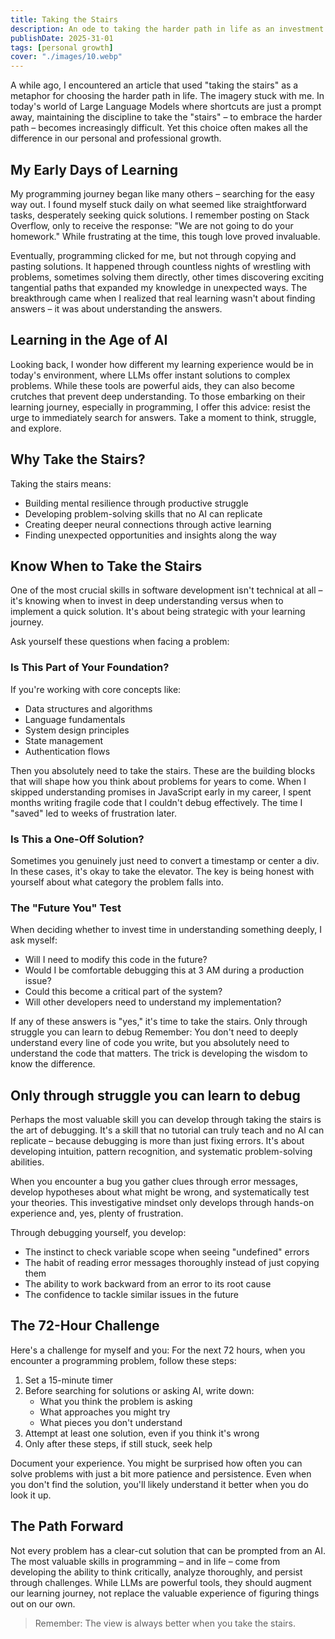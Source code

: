 ```yaml
---
title: Taking the Stairs
description: An ode to taking the harder path in life as an investment in personal growth.
publishDate: 2025-31-01
tags: [personal growth]
cover: "./images/10.webp"
---
```


A while ago, I encountered an article that used "taking the stairs" as a metaphor for choosing the harder path in life. The imagery stuck with me. In today's world of Large Language Models where shortcuts are just a prompt away, maintaining the discipline to take the "stairs" – to embrace the harder path – becomes increasingly difficult. Yet this choice often makes all the difference in our personal and professional growth.

## My Early Days of Learning

My programming journey began like many others – searching for the easy way out. I found myself stuck daily on what seemed like straightforward tasks, desperately seeking quick solutions. I remember posting on Stack Overflow, only to receive the response: "We are not going to do your homework." While frustrating at the time, this tough love proved invaluable.

Eventually, programming clicked for me, but not through copying and pasting solutions. It happened through countless nights of wrestling with problems, sometimes solving them directly, other times discovering exciting tangential paths that expanded my knowledge in unexpected ways. The breakthrough came when I realized that real learning wasn't about finding answers – it was about understanding the answers.

## Learning in the Age of AI

Looking back, I wonder how different my learning experience would be in today's environment, where LLMs offer instant solutions to complex problems. While these tools are powerful aids, they can also become crutches that prevent deep understanding. To those embarking on their learning journey, especially in programming, I offer this advice: resist the urge to immediately search for answers. Take a moment to think, struggle, and explore.

## Why Take the Stairs?

Taking the stairs means:

- Building mental resilience through productive struggle
- Developing problem-solving skills that no AI can replicate
- Creating deeper neural connections through active learning
- Finding unexpected opportunities and insights along the way

## Know When to Take the Stairs

One of the most crucial skills in software development isn't technical at all – it's knowing when to invest in deep understanding versus when to implement a quick solution. It's about being strategic with your learning journey.

Ask yourself these questions when facing a problem:

### Is This Part of Your Foundation?

If you're working with core concepts like:

- Data structures and algorithms
- Language fundamentals
- System design principles
- State management
- Authentication flows

Then you absolutely need to take the stairs. These are the building blocks that will shape how you think about problems for years to come. When I skipped understanding promises in JavaScript early in my career, I spent months writing fragile code that I couldn't debug effectively. The time I "saved" led to weeks of frustration later.

### Is This a One-Off Solution?

Sometimes you genuinely just need to convert a timestamp or center a div. In these cases, it's okay to take the elevator. The key is being honest with yourself about what category the problem falls into.

### The "Future You" Test

When deciding whether to invest time in understanding something deeply, I ask myself:

- Will I need to modify this code in the future?
- Would I be comfortable debugging this at 3 AM during a production issue?
- Could this become a critical part of the system?
- Will other developers need to understand my implementation?

If any of these answers is "yes," it's time to take the stairs.
Only through struggle you can learn to debug
Remember: You don't need to deeply understand every line of code you write, but you absolutely need to understand the code that matters. The trick is developing the wisdom to know the difference.

## Only through struggle you can learn to debug

Perhaps the most valuable skill you can develop through taking the stairs is the art of debugging. It's a skill that no tutorial can truly teach and no AI can replicate – because debugging is more than just fixing errors. It's about developing intuition, pattern recognition, and systematic problem-solving abilities.

When you encounter a bug you gather clues through error messages, develop hypotheses about what might be wrong, and systematically test your theories. This investigative mindset only develops through hands-on experience and, yes, plenty of frustration.

Through debugging yourself, you develop:

- The instinct to check variable scope when seeing "undefined" errors
- The habit of reading error messages thoroughly instead of just copying them
- The ability to work backward from an error to its root cause
- The confidence to tackle similar issues in the future

## The 72-Hour Challenge

Here's a challenge for myself and you: For the next 72 hours, when you encounter a programming problem, follow these steps:

1. Set a 15-minute timer
2. Before searching for solutions or asking AI, write down:
   - What you think the problem is asking
   - What approaches you might try
   - What pieces you don't understand
3. Attempt at least one solution, even if you think it's wrong
4. Only after these steps, if still stuck, seek help

Document your experience. You might be surprised how often you can solve problems with just a bit more patience and persistence. Even when you don't find the solution, you'll likely understand it better when you do look it up.

## The Path Forward

Not every problem has a clear-cut solution that can be prompted from an AI. The most valuable skills in programming – and in life – come from developing the ability to think critically, analyze thoroughly, and persist through challenges. While LLMs are powerful tools, they should augment our learning journey, not replace the valuable experience of figuring things out on our own.

> Remember: The view is always better when you take the stairs.
